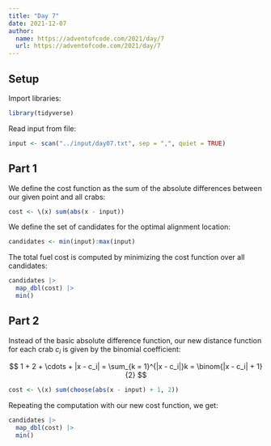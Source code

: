 ```yaml
---
title: "Day 7"
date: 2021-12-07
author:
  name: https://adventofcode.com/2021/day/7
  url: https://adventofcode.com/2021/day/7
---
```


## Setup

Import libraries:

```r

library(tidyverse)

```

Read input from file:

```r

input <- scan("../input/day07.txt", sep = ",", quiet = TRUE)

```

## Part 1

We define the cost function as the sum of the absolute differences between our given point and all crabs:

```r

cost <- \(x) sum(abs(x - input))

```

We define the set of candidates for the optimal alignment location:

```r

candidates <- min(input):max(input)

```

The total fuel cost is computed by minimizing the cost function over all candidates:

```r

candidates |> 
  map_dbl(cost) |> 
  min()

```

## Part 2

Instead of the basic absolute difference function, our new distance function for each crab $c_i$ is given by the binomial coefficient:

$$
1 + 2 + \cdots + |x - c_i| = \sum_{k = 1}^{|x - c_i|}k  = \binom{|x - c_i| + 1}{2}
$$

```r

cost <- \(x) sum(choose(abs(x - input) + 1, 2))

```

Repeating the computation with our new cost function, we get:

```r

candidates |> 
  map_dbl(cost) |> 
  min()

```
